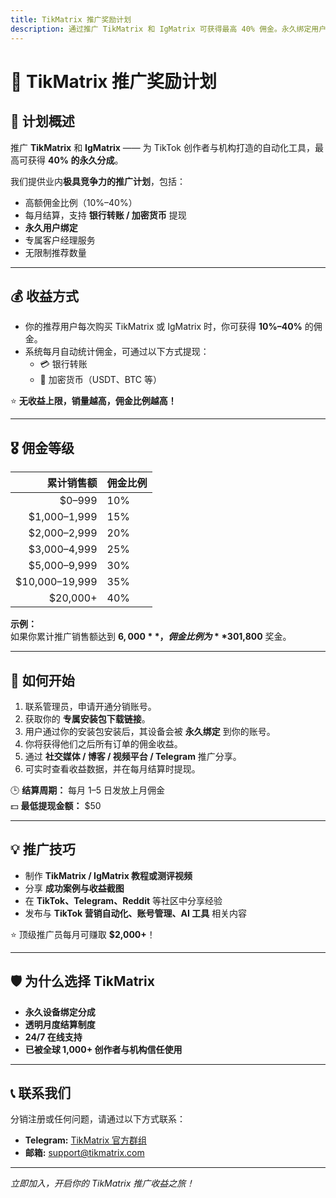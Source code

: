 ```yaml
---
title: TikMatrix 推广奖励计划
description: 通过推广 TikMatrix 和 IgMatrix 可获得最高 40% 佣金。永久绑定用户，月度结算，无限推荐。
---
```


# 💎 TikMatrix 推广奖励计划

## 🎯 计划概述

推广 **TikMatrix** 和 **IgMatrix** —— 为 TikTok 创作者与机构打造的自动化工具，最高可获得 **40% 的永久分成**。

我们提供业内**极具竞争力的推广计划**，包括：
- 高额佣金比例（10%–40%）  
- 每月结算，支持 **银行转账 / 加密货币** 提现  
- **永久用户绑定**  
- 专属客户经理服务  
- 无限制推荐数量

---

## 💰 收益方式

- 你的推荐用户每次购买 TikMatrix 或 IgMatrix 时，你可获得 **10%–40%** 的佣金。  
- 系统每月自动统计佣金，可通过以下方式提现：
  - 💳 银行转账  
  - 💎 加密货币（USDT、BTC 等）

⭐ **无收益上限，销量越高，佣金比例越高！**

---

## 🎖️ 佣金等级

| 累计销售额 | 佣金比例 |
|-------------:|:----------|
| $0–999        | 10%       |
| $1,000–1,999  | 15%       |
| $2,000–2,999  | 20%       |
| $3,000–4,999  | 25%       |
| $5,000–9,999  | 30%       |
| $10,000–19,999| 35%       |
| $20,000+      | 40%       |

**示例：**  
如果你累计推广销售额达到 **$6,000**，佣金比例为 **30%**，即可获得 **$1,800** 奖金。

---

## 🚀 如何开始

1. 联系管理员，申请开通分销账号。  
2. 获取你的 **专属安装包下载链接**。  
3. 用户通过你的安装包安装后，其设备会被 **永久绑定** 到你的账号。  
4. 你将获得他们之后所有订单的佣金收益。  
5. 通过 **社交媒体 / 博客 / 视频平台 / Telegram** 推广分享。  
6. 可实时查看收益数据，并在每月结算时提现。

🕒 **结算周期：** 每月 1–5 日发放上月佣金  
💵 **最低提现金额：** $50

---

## 💡 推广技巧

- 制作 **TikMatrix / IgMatrix 教程或测评视频**  
- 分享 **成功案例与收益截图**  
- 在 **TikTok、Telegram、Reddit** 等社区中分享经验  
- 发布与 **TikTok 营销自动化、账号管理、AI 工具** 相关内容  

⭐ 顶级推广员每月可赚取 **$2,000+**！

---

## 🛡️ 为什么选择 TikMatrix

- **永久设备绑定分成**  
- **透明月度结算制度**  
- **24/7 在线支持**  
- **已被全球 1,000+ 创作者与机构信任使用**

---

## 📞 联系我们

分销注册或任何问题，请通过以下方式联系：

- **Telegram:** [TikMatrix 官方群组](https://t.me/tikmatrix_agent_bot)  
- **邮箱:** [support@tikmatrix.com](mailto:support@tikmatrix.com)

---

*立即加入，开启你的 TikMatrix 推广收益之旅！*
